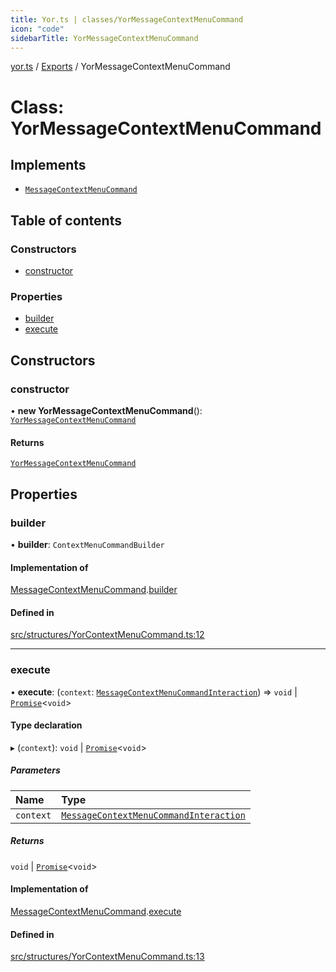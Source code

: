 ```yaml
---
title: Yor.ts | classes/YorMessageContextMenuCommand
icon: "code"
sidebarTitle: YorMessageContextMenuCommand
---
```

[yor.ts](../README) / [Exports](../modules) / YorMessageContextMenuCommand

# Class: YorMessageContextMenuCommand

## Implements

- [`MessageContextMenuCommand`](../interfaces/MessageContextMenuCommand)

## Table of contents

### Constructors

- [constructor](YorMessageContextMenuCommand#constructor)

### Properties

- [builder](YorMessageContextMenuCommand#builder)
- [execute](YorMessageContextMenuCommand#execute)

## Constructors

### constructor

• **new YorMessageContextMenuCommand**(): [`YorMessageContextMenuCommand`](YorMessageContextMenuCommand)

#### Returns

[`YorMessageContextMenuCommand`](YorMessageContextMenuCommand)

## Properties

### builder

• **builder**: `ContextMenuCommandBuilder`

#### Implementation of

[MessageContextMenuCommand](../interfaces/MessageContextMenuCommand).[builder](../interfaces/MessageContextMenuCommand#builder)

#### Defined in

[src/structures/YorContextMenuCommand.ts:12](https://github.com/OreOreki/yor.ts/blob/e005218/src/structures/YorContextMenuCommand.ts#L12)

___

### execute

• **execute**: (`context`: [`MessageContextMenuCommandInteraction`](MessageContextMenuCommandInteraction)) => `void` \| [`Promise`]( https://developer.mozilla.org/docs/Web/JavaScript/Reference/Global_Objects/Promise )\<`void`\>

#### Type declaration

▸ (`context`): `void` \| [`Promise`]( https://developer.mozilla.org/docs/Web/JavaScript/Reference/Global_Objects/Promise )\<`void`\>

##### Parameters

| Name | Type |
| :------ | :------ |
| `context` | [`MessageContextMenuCommandInteraction`](MessageContextMenuCommandInteraction) |

##### Returns

`void` \| [`Promise`]( https://developer.mozilla.org/docs/Web/JavaScript/Reference/Global_Objects/Promise )\<`void`\>

#### Implementation of

[MessageContextMenuCommand](../interfaces/MessageContextMenuCommand).[execute](../interfaces/MessageContextMenuCommand#execute)

#### Defined in

[src/structures/YorContextMenuCommand.ts:13](https://github.com/OreOreki/yor.ts/blob/e005218/src/structures/YorContextMenuCommand.ts#L13)
